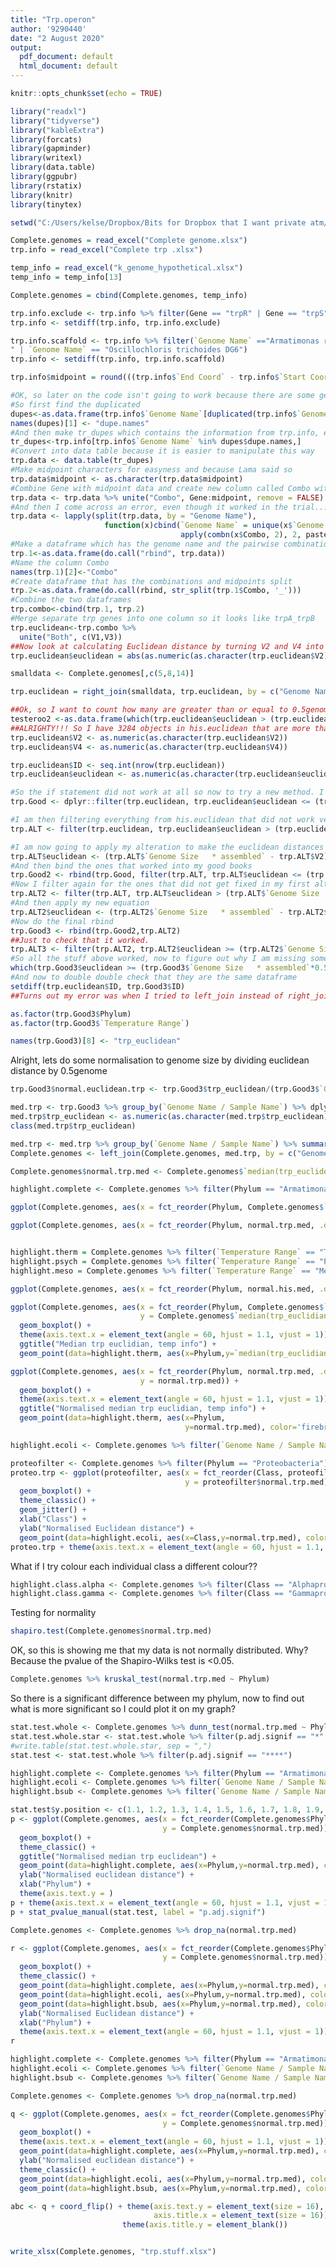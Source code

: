 ---
title: "Trp.operon"
author: '9290440'
date: "2 August 2020"
output:
  pdf_document: default
  html_document: default
---

```{r setup, include=FALSE}
knitr::opts_chunk$set(echo = TRUE)
```


```{r}
library("readxl")
library("tidyverse")
library("kableExtra")
library(forcats)
library(gapminder)
library(writexl)
library(data.table)
library(ggpubr)
library(rstatix)
library(knitr)
library(tinytex)
```

```{r}
setwd("C:/Users/kelse/Dropbox/Bits for Dropbox that I want private atm/Project Directory/")

Complete.genomes = read_excel("Complete genome.xlsx")
trp.info = read_excel("Complete trp .xlsx")

temp_info = read_excel("k_genome_hypothetical.xlsx")
temp_info = temp_info[13]

Complete.genomes = cbind(Complete.genomes, temp_info)

trp.info.exclude <- trp.info %>% filter(Gene == "trpR" | Gene == "trpS")
trp.info <- setdiff(trp.info, trp.info.exclude)

trp.info.scaffold <- trp.info %>% filter(`Genome Name` =="Armatimonas rosea DSM 23562" | `Genome Name` == "Chloracidobacterium thermophilum B" | `Genome Name` == "Chloroflexus islandicus isl-2" | `Genome Name` == "Deinococcus proteolyticus MRP, DSM 20540" | `Genome Name` == "Ktedonobacter racemifer SOSP1-21, DSM 44963
" | `Genome Name` == "Oscillochloris trichoides DG6")
trp.info <- setdiff(trp.info, trp.info.scaffold)

trp.info$midpoint = round(((trp.info$`End Coord` - trp.info$`Start Coord`)/2)+trp.info$`Start Coord`)
```

```{r}
#OK, so later on the code isn't going to work because there are some genomes with only one trp gene, and you can't make pairs if there is nothing to pair.
#So first find the duplicated
dupes<-as.data.frame(trp.info$`Genome Name`[duplicated(trp.info$`Genome Name`)])
names(dupes)[1] <- "dupe.names"
#And then make tr_dupes which contains the information from trp.info, exculding all the single trp gene genomes. 
tr_dupes<-trp.info[trp.info$`Genome Name` %in% dupes$dupe.names,]
#Convert into data table because it is easier to manipulate this way
trp.data <- data.table(tr_dupes)
#Make midpoint characters for easyness and because Lama said so
trp.data$midpoint <- as.character(trp.data$midpoint)
#Combine Gene with midpoint data and create new column called Combo with this information
trp.data <- trp.data %>% unite("Combo", Gene:midpoint, remove = FALSE)
#And then I come across an error, even though it worked in the trial...?
trp.data <- lapply(split(trp.data, by = "Genome Name"),
                     function(x)cbind(`Genome Name` = unique(x$`Genome Name`),
                                      apply(combn(x$Combo, 2), 2, paste, collapse = "_")))
#Make a dataframe which has the genome name and the pairwise combinations
trp.1<-as.data.frame(do.call("rbind", trp.data))
#Name the column Combo
names(trp.1)[2]<-"Combo"
#Create dataframe that has the combinations and midpoints split
trp.2<-as.data.frame(do.call(rbind, str_split(trp.1$Combo, '_')))
#Combine the two dataframes
trp.combo<-cbind(trp.1, trp.2)
#Merge separate trp genes into one column so it looks like trpA_trpB
trp.euclidean<-trp.combo %>% 
  unite("Both", c(V1,V3))
##Now look at calculating Euclidean distance by turning V2 and V4 into a numeric...
trp.euclidean$euclidean = abs(as.numeric(as.character(trp.euclidean$V2)) - as.numeric(as.character(trp.euclidean$V4)))
```

```{r}
smalldata <- Complete.genomes[,c(5,8,14)]

trp.euclidean = right_join(smalldata, trp.euclidean, by = c("Genome Name / Sample Name" = "Genome Name"))

##Ok, so I want to count how many are greater than or equal to 0.5genome size
testeroo2 <-as.data.frame(which(trp.euclidean$euclidean > (trp.euclidean$`Genome Size   * assembled`*0.5)))
##ALRIGHTY!!! So I have 3284 objects in his.euclidean that are more than 0.5 of the genome. So now I need to write a piece of code that will tell it to work out the opposite. 
trp.euclidean$V2 <- as.numeric(as.character(trp.euclidean$V2))
trp.euclidean$V4 <- as.numeric(as.character(trp.euclidean$V4))

trp.euclidean$ID <- seq.int(nrow(trp.euclidean))
trp.euclidean$euclidean <- as.numeric(as.character(trp.euclidean$euclidean))

#So the if statement did not work at all so now to try a new method. I am filtering everything that is less than 0.5genome into his.Good. This is my pile of "yus, you worked. you are in the good book" euclidean distances. 
trp.Good <- dplyr::filter(trp.euclidean, trp.euclidean$euclidean <= (trp.euclidean$`Genome Size   * assembled`*0.5))

#I am then filtering everything from his.euclidean that did not work very well. 
trp.ALT <- filter(trp.euclidean, trp.euclidean$euclidean > (trp.euclidean$`Genome Size   * assembled`*0.5))

#I am now going to apply my alteration to make the euclidean distances work as they are supposed to
trp.ALT$euclidean <- (trp.ALT$`Genome Size   * assembled` - trp.ALT$V2) + trp.ALT$V4
#And then bind the ones that worked into my good books
trp.Good2 <- rbind(trp.Good, filter(trp.ALT, trp.ALT$euclidean <= (trp.ALT$`Genome Size   * assembled`*0.5)))
#Now I filter again for the ones that did not get fixed in my first alteration.
trp.ALT2 <- filter(trp.ALT, trp.ALT$euclidean > (trp.ALT$`Genome Size   * assembled`*0.5))
#And then apply my new equation
trp.ALT2$euclidean <- (trp.ALT2$`Genome Size   * assembled` - trp.ALT2$V4) + trp.ALT2$V2
#Now do the final rbind
trp.Good3 <- rbind(trp.Good2,trp.ALT2)
##Just to check that it worked. 
trp.ALT3 <- filter(trp.ALT2, trp.ALT2$euclidean >= (trp.ALT2$`Genome Size   * assembled`*0.5))
#So all the stuff above worked, now to figure out why I am missing some rows.DONT WORRY. YOURE AN IDIOT AND FORGOT TO RUN THEN ENTIRE CODE EARLIER THAT REMOVED ALL THE GENOMES WITHOUT DUPLICATES AND THATS WHY IT DIDNT WORK. BUT YOURE CODE CHECKING FOUND THAT AND YOU ARE DUMDUM
which(trp.Good3$euclidean >= (trp.Good3$`Genome Size   * assembled`*0.5))
#And now to double double check that they are the same dataframe
setdiff(trp.euclidean$ID, trp.Good3$ID)
##Turns out my error was when I tried to left_join instead of right_join the genome size information to the his.euclidean dataframe. By using a left_join, I ended up adding the genomes with only 1 his gene (and therefore not able to be used in this analysis) back to my dataframe. Well done noob. And that is how I ended up with a difference and weird stuff as I had NA for some euclidean distances which is obviously not helpful. But now it is done!
```

```{r}
as.factor(trp.Good3$Phylum)
as.factor(trp.Good3$`Temperature Range`)

names(trp.Good3)[8] <- "trp_euclidean"
```

Alright, lets do some normalisation to genome size by dividing euclidean distance by 0.5genome

```{r}
trp.Good3$normal.euclidean.trp <- trp.Good3$trp_euclidean/(trp.Good3$`Genome Size   * assembled`*0.5)
```

``` {r}
med.trp <- trp.Good3 %>% group_by(`Genome Name / Sample Name`) %>% dplyr::select(`Genome Name / Sample Name`, Phylum, trp_euclidean)
med.trp$trp_euclidean <- as.numeric(as.character(med.trp$trp_euclidean))
class(med.trp$trp_euclidean)

med.trp <- med.trp %>% group_by(`Genome Name / Sample Name`) %>% summarise(median(trp_euclidean))
Complete.genomes <- left_join(Complete.genomes, med.trp, by = c("Genome Name / Sample Name" = "Genome Name / Sample Name"))

Complete.genomes$normal.trp.med <- Complete.genomes$`median(trp_euclidean)` /(Complete.genomes$`Genome Size   * assembled`*0.5)

highlight.complete <- Complete.genomes %>% filter(Phylum == "Armatimonadetes" | `Genome Name / Sample Name` == "Escherichia coli O157 644-PT8")

ggplot(Complete.genomes, aes(x = fct_reorder(Phylum, Complete.genomes$`median(trp_euclidean)`, .desc = TRUE, .fun = median, na.rm = TRUE), y = Complete.genomes$`median(trp_euclidean)`)) + geom_boxplot() + theme(axis.text.x = element_text(angle = 60, hjust = 1.1, vjust = 1)) + ggtitle("Median trp euclidean") + geom_point(data=highlight.complete, aes(x=Phylum,y=`median(trp_euclidean)`), color='red') + ylab("euclidean distance") + xlab("Phylum")

ggplot(Complete.genomes, aes(x = fct_reorder(Phylum, normal.trp.med, .desc = TRUE, .fun = median, na.rm = TRUE), y = Complete.genomes$normal.trp.med)) + geom_boxplot() + theme(axis.text.x = element_text(angle = 60, hjust = 1.1, vjust = 1)) + ggtitle("Normalised median trp euclidean") + geom_point(data=highlight.complete, aes(x=Phylum,y=normal.trp.med), color='red') + ylab("Normalised euclidean distance") + xlab("Phylum")


highlight.therm = Complete.genomes %>% filter(`Temperature Range` == "Thermophile")
highlight.psych = Complete.genomes %>% filter(`Temperature Range` == "Psychrophile")
highlight.meso = Complete.genomes %>% filter(`Temperature Range` == "Mesophile")

ggplot(Complete.genomes, aes(x = fct_reorder(Phylum, normal.his.med, .desc = TRUE, .fun = median, na.rm = TRUE), y = Complete.genomes$normal.his.med)) + geom_boxplot() + theme(axis.text.x = element_text(angle = 60, hjust = 1.1, vjust = 1)) + ggtitle("Normalised median his euclidian") + geom_point(data=highlight.therm, aes(x=Phylum,y=normal.his.med), color='firebrick1') +geom_point(data=highlight.psych, aes(x=Phylum,y=normal.his.med), color='dodgerblue4') + geom_point(data=highlight.meso, aes(x=Phylum,y=normal.his.med), color='chartreuse4')

ggplot(Complete.genomes, aes(x = fct_reorder(Phylum, Complete.genomes$`median(trp_euclidian)`, .desc = TRUE, .fun = median, na.rm = TRUE), 
                             y = Complete.genomes$`median(trp_euclidian)`)) +
  geom_boxplot() + 
  theme(axis.text.x = element_text(angle = 60, hjust = 1.1, vjust = 1)) +
  ggtitle("Median trp euclidian, temp info") + 
  geom_point(data=highlight.therm, aes(x=Phylum,y=`median(trp_euclidian)`), color='firebrick1')

ggplot(Complete.genomes, aes(x = fct_reorder(Phylum, normal.trp.med, .desc = TRUE, .fun = median, na.rm = TRUE), 
                             y = normal.trp.med)) + 
  geom_boxplot() + 
  theme(axis.text.x = element_text(angle = 60, hjust = 1.1, vjust = 1)) +
  ggtitle("Normalised median trp euclidian, temp info") + 
  geom_point(data=highlight.therm, aes(x=Phylum,
                                       y=normal.trp.med), color='firebrick1')


```

```{r}
highlight.ecoli <- Complete.genomes %>% filter(`Genome Name / Sample Name` == "Escherichia coli O157 644-PT8" )

proteofilter <- Complete.genomes %>% filter(Phylum == "Proteobacteria")
proteo.trp <- ggplot(proteofilter, aes(x = fct_reorder(Class, proteofilter$normal.trp.med, .desc = TRUE, .fun = median, na.rm = TRUE), 
                                       y = proteofilter$normal.trp.med)) + 
  geom_boxplot() + 
  theme_classic() +
  geom_jitter() +
  xlab("Class") +
  ylab("Normalised Euclidean distance") +
  geom_point(data=highlight.ecoli, aes(x=Class,y=normal.trp.med), color='green', size = 3)
proteo.trp + theme(axis.text.x = element_text(angle = 60, hjust = 1.1, vjust = 1))


```

What if I try colour each individual class a different colour??

```{r}
highlight.class.alpha <- Complete.genomes %>% filter(Class == "Alphaproteobacteria")
highlight.class.gamma <- Complete.genomes %>% filter(Class == "Gammaproteobacteria")
```

Testing for normality

```{r}
shapiro.test(Complete.genomes$normal.trp.med)
```
OK, so this is showing me that my data is not normally distributed. Why? Because the pvalue of the Shapiro-Wilks test is <0.05.


```{r}
Complete.genomes %>% kruskal_test(normal.trp.med ~ Phylum)

```

So there is a significant difference between my phylum, now to find out what is more significant so I could plot it on my graph?

```{r}
stat.test.whole <- Complete.genomes %>% dunn_test(normal.trp.med ~ Phylum, p.adjust.method = "holm", detailed = FALSE)
stat.test.whole.star <- stat.test.whole %>% filter(p.adj.signif == "*" | p.adj.signif == "**" | p.adj.signif == "***" | p.adj.signif == "****")
#write.table(stat.test.whole.star, sep = ",")
stat.test <- stat.test.whole %>% filter(p.adj.signif == "****")
```

```{r}
highlight.complete <- Complete.genomes %>% filter(Phylum == "Armatimonadetes")
highlight.ecoli <- Complete.genomes %>% filter(`Genome Name / Sample Name` == "Escherichia coli O157 644-PT8" )
highlight.bsub <- Complete.genomes %>% filter(`Genome Name / Sample Name` == "Bacillus subtilis inaquosorum KCTC 13429")

stat.test$y.position <- c(1.1, 1.2, 1.3, 1.4, 1.5, 1.6, 1.7, 1.8, 1.9, 2.0, 2.1)
p <- ggplot(Complete.genomes, aes(x = fct_reorder(Complete.genomes$Phylum, Complete.genomes$normal.trp.med, .desc = TRUE, .fun = median, na.rm = TRUE), 
                                  y = Complete.genomes$normal.trp.med)) + 
  geom_boxplot() + 
  theme_classic() + 
  ggtitle("Normalised median trp euclidean") + 
  geom_point(data=highlight.complete, aes(x=Phylum,y=normal.trp.med), color='red') +
  ylab("Normalised euclidean distance") + 
  xlab("Phylum") + 
  theme(axis.text.y = )
p + theme(axis.text.x = element_text(angle = 60, hjust = 1.1, vjust = 1))
p + stat_pvalue_manual(stat.test, label = "p.adj.signif")

Complete.genomes <- Complete.genomes %>% drop_na(normal.trp.med)

r <- ggplot(Complete.genomes, aes(x = fct_reorder(Complete.genomes$Phylum, Complete.genomes$normal.trp.med, .desc = TRUE, .fun = median, na.rm = TRUE), 
                                  y = Complete.genomes$normal.trp.med)) + 
  geom_boxplot() + 
  theme_classic() + 
  geom_point(data=highlight.complete, aes(x=Phylum,y=normal.trp.med), color='red') +
  geom_point(data=highlight.ecoli, aes(x=Phylum,y=normal.trp.med), color='green') + 
  geom_point(data=highlight.bsub, aes(x=Phylum,y=normal.trp.med), color='blue') +
  ylab("Normalised Euclidean distance") + 
  xlab("Phylum") +
  theme(axis.text.x = element_text(angle = 60, hjust = 1.1, vjust = 1))
r


```


```{r}
highlight.complete <- Complete.genomes %>% filter(Phylum == "Armatimonadetes")
highlight.ecoli <- Complete.genomes %>% filter(`Genome Name / Sample Name` == "Escherichia coli O157 644-PT8" )
highlight.bsub <- Complete.genomes %>% filter(`Genome Name / Sample Name` == "Bacillus subtilis inaquosorum KCTC 13429")

Complete.genomes <- Complete.genomes %>% drop_na(normal.trp.med)

q <- ggplot(Complete.genomes, aes(x = fct_reorder(Complete.genomes$Phylum, Complete.genomes$normal.trp.med, .desc = TRUE, .fun = median, na.rm = TRUE), 
                                  y = Complete.genomes$normal.trp.med)) + 
  geom_boxplot() +
  theme(axis.text.x = element_text(angle = 60, hjust = 1.1, vjust = 1)) + 
  geom_point(data=highlight.complete, aes(x=Phylum,y=normal.trp.med), color='red', size = 4) + 
  ylab("Normalised euclidean distance") + 
  theme_classic() + 
  geom_point(data=highlight.ecoli, aes(x=Phylum,y=normal.trp.med), color='green', size = 4) + 
  geom_point(data=highlight.bsub, aes(x=Phylum,y=normal.trp.med), color='blue', size = 4)

abc <- q + coord_flip() + theme(axis.text.y = element_text(size = 16),
                                axis.title.x = element_text(size = 16)) +
                         theme(axis.title.y = element_blank())



```

```{r}
write_xlsx(Complete.genomes, "trp.stuff.xlsx")
```


